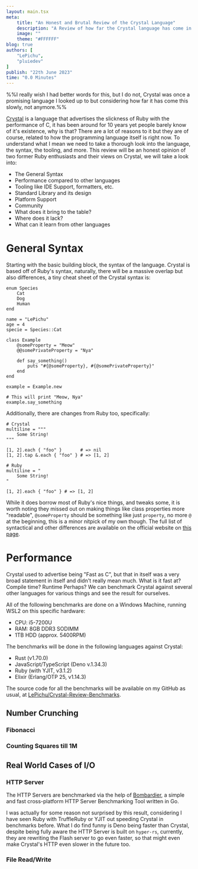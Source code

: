 ```yaml
---
layout: main.tsx
meta:
    title: "An Honest and Brutal Review of the Crystal Language"
    description: "A Review of how far the Crystal language has come in 2023."
    image: ""
    theme: "#FFFFFF"
blog: true
authors: [
	"LePichu",
    "pluiedev"
]
publish: "22th June 2023"
time: "0.0 Minutes"
---
```


%%I really wish I had better words for this, but I do not, Crystal was once a promising language I looked up to but considering how far it has come this slowly, not anymore.%% 

[Crystal](https://crystal-lang.org) is a language that advertises the slickness of Ruby with the performance of C, it has been around for 10 years yet people barely know of it's existence, why is that? There are a lot of reasons to it but they are of course, related to how the programming language itself is right now. To understand what I mean we need to take a thorough look into the language, the syntax, the tooling, and more. This review will be an honest opinion of two former Ruby enthusiasts and their views on Crystal, we will take a look into:

- The General Syntax
- Performance compared to other languages
- Tooling like IDE Support, formatters, etc.
- Standard Library and its design
- Platform Support
- Community
- What does it bring to the table?
- Where does it lack?
- What can it learn from other languages

# General Syntax
Starting with the basic building block, the syntax of the language. Crystal is based off of Ruby's syntax, naturally, there will be a massive overlap but also differences, a tiny cheat sheet of the Crystal syntax is:

```crystal
enum Species
	Cat
	Dog
	Human
end

name = "LePichu"
age = 4
specie = Species::Cat 

class Example
	@someProperty = "Meow"
	@@somePrivateProperty = "Nya"
	
	def say_something() 
		puts "#{@someProperty}, #{@somePrivateProperty}"
	end
end

example = Example.new

# This will print "Meow, Nya"
example.say_something
```

Additionally, there are changes from Ruby too, specifically:

```crystal
# Crystal
multiline = """
	Some String!
"""

[1, 2].each { "foo" }       # => nil
[1, 2].tap &.each { "foo" } # => [1, 2]

# Ruby
multiline = "
	Some String!
"

[1, 2].each { "foo" } # => [1, 2]
```

While it does borrow most of Ruby's nice things, and tweaks some, it is worth noting they missed out on making things like class properties more "readable", `@someProperty` should be something like just `property`, no more `@` at the beginning, this is a minor nitpick of my own though. The full list of syntactical and other differences are available on the official website on [this page](https://crystal-lang.org/reference/1.8/crystal_for_rubyists/index.html).

# Performance
Crystal used to advertise being "Fast as C", but that in itself was a very broad statement in itself and didn't really mean much. What is it fast at? Compile time? Runtime Perhaps? We can benchmark Crystal against several other languages for various things and see the result for ourselves.

All of the following benchmarks are done on a Windows Machine, running WSL2 on this specific hardware:
- CPU: i5-7200U
- RAM: 8GB DDR3 SODIMM
- 1TB HDD (approx. 5400RPM)

The benchmarks will be done in the following languages against Crystal:
- Rust (v1.70.0)
- JavaScript/TypeScript (Deno v.1.34.3)
- Ruby (with YJIT, v3.1.2) 
- Elixir (Erlang/OTP 25, v1.14.3)

The source code for all the benchmarks will be available on my GitHub as usual, at [LePichu/Crystal-Review-Benchmarks](https://github.com/LePichu/Crystal-Review-Benchmarks).

## Number Crunching
### Fibonacci


### Counting Squares till 1M


## Real World Cases of I/O
### HTTP Server
The HTTP Servers are benchmarked via the help of [Bombardier](https://github.com/codesenberg/bombardier), a simple and fast cross-platform HTTP Server Benchmarking Tool written in Go. 



I was actually for some reason not surprised by this result, considering I have seen Ruby with TruffleRuby or YJIT out speeding Crystal in benchmarks before. What I do find funny is Deno being faster than Crystal, despite being fully aware the HTTP Server is built on `hyper-rs`, currently, they are rewriting the Flash server to go even faster, so that might even make Crystal's HTTP even slower in the future too.

### File Read/Write
